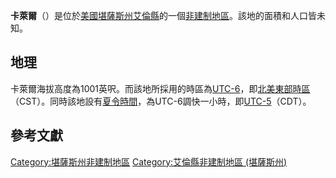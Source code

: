 {{noteTA
|G1=USState
|G2=地名
|G3=Unit
}}
{{Infobox settlement
|official_name            = 卡萊爾
|native_name              = Caylyle
|settlement_type          = [[非建制地區|非建制地區]]
|image_skyline            = 
|imagesize                = 
|pushpin_map              = USA Kansas
|pushpin_label            = 卡萊爾
|pushpin_label_position   = top
|pushpin_map_caption      = 卡萊爾在堪薩斯州的位置
|subdivision_type         = [[世界政區索引|國家]]
|subdivision_type1        = [[美国州份|州份]]
|subdivision_type2        = [[堪薩斯州行政区划|縣]]
|subdivision_name         = [[美国|美国]]
|subdivision_name1        = [[堪薩斯州|堪薩斯州]]
|subdivision_name2        = [[艾倫縣_(堪薩斯州)|艾倫縣]]
|elevation_ft             = 1001
|elevation_footnotes    = <ref name="GR3">{{cite web|url=http://geonames.usgs.gov|accessdate=2016-11-17|title=US Board on Geographic Names|publisher=[[美國地質調查局|美國地質調查局]]|date=2007-10-25|archive-date=2012-02-26|archive-url=https://www.webcitation.org/65jET5cdV?url=http://geonames.usgs.gov/|dead-url=no}}</ref>
|area_total_km2           = 
|area_total_sq_mi         = 
|area_land_km2            = 
|area_land_sq_mi          = 
|area_water_km2           = 
|area_water_sq_mi         = 
|population_as_of         = 
|population_footnotes     = 
|population_total         = 
|population_metro         = 
|population_density_km2   = 
|population_density_sq_mi = 
|timezone                 = [[北美中部時區|北美中部時區]]
|utc_offset               = -6
|coordinates              = {{coord|37|59|37|N|95|23|27|W|region:US-IA|display=inline,title}}
| coor_pinpoint           = 
| coordinates_footnotes   = 
|timezone_DST             = CDT
|utc_offset_DST           = -5
|area_code = {{link-en|电话区号620|Area code 620|620}}
|postal_code_type       = [[郵政編碼|郵政編碼]]
|postal_code            = 66749
|blank_name             = [[聯邦資訊處理標準|FIPS ID]]
|blank_info             = 20-10700<ref name="GR3" />
|blank1_name = [[地名信息系统|GNIS ID]]
|blank1_info = 0484351<ref name="GR3" />
}}
'''卡萊爾'''（{{lang-en|Caylyle}}）是位於[[美國|美國]][[堪薩斯州|堪薩斯州]][[艾倫縣_(堪薩斯州)|艾倫縣]]的一個[[非建制地區|非建制地區]]。該地的面積和人口皆未知。
== 地理 ==
卡萊爾海拔高度為1001英呎。而該地所採用的時區為[[UTC-6|UTC-6]]，即[[北美東部時區|北美東部時區]]（CST）。同時該地設有[[夏令時間|夏令時間]]，為UTC-6調快一小時，即[[UTC-5|UTC-5]]（CDT）。

== 參考文獻 ==
{{reflist}}

{{艾倫縣 (堪薩斯州)}}
[[Category:堪薩斯州非建制地區|Category:堪薩斯州非建制地區]]
[[Category:艾倫縣非建制地區_(堪薩斯州)|Category:艾倫縣非建制地區 (堪薩斯州)]]

{{Kansas-geo-stub}}